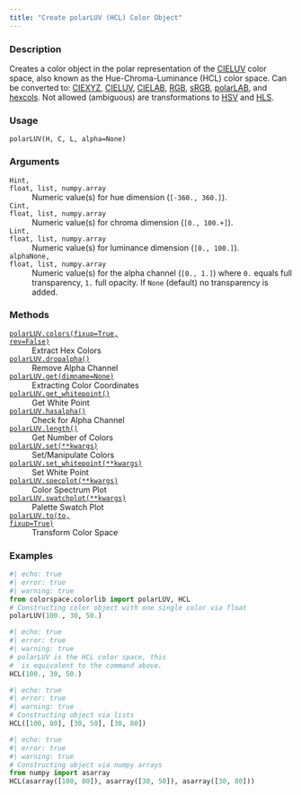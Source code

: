 ```yaml
---
title: "Create polarLUV (HCL) Color Object"
---
```


### Description

Creates a color object in the polar representation of the [CIELUV](colorspace.colorlib.CIELUV.qmd)
color space, also known as the Hue-Chroma-Luminance (HCL) color space.
Can be converted to: [CIEXYZ](colorspace.colorlib.CIEXYZ.qmd), [CIELUV](colorspace.colorlib.CIELUV.qmd),
[CIELAB](colorspace.colorlib.CIELAB.qmd), [RGB](colorspace.colorlib.RGB.qmd), [sRGB](colorspace.colorlib.sRGB.qmd),
[polarLAB](colorspace.colorlib.polarLAB.qmd), and [hexcols](colorspace.colorlib.hexcols.qmd).
Not allowed (ambiguous) are transformations to [HSV](colorspace.colorlib.HSV.qmd) and [HLS](colorspace.colorlib.HLS.qmd).

### Usage

<pre><code class='language-python'>polarLUV(H, C, L, alpha=None)</code></pre>

### Arguments

<dl class="pyp-list param-list">
  <dt style = "white-space: nowrap; font-family: monospace; vertical-align: top">
   <code id="colorspace.colorlib.polarLUV:H">H</code><code class="argument-class">int, float, list, numpy.array</code>
  </dt>
 <dd>Numeric value(s) for hue dimension (`[-360., 360.]`).</dd>
  <dt style = "white-space: nowrap; font-family: monospace; vertical-align: top">
   <code id="colorspace.colorlib.polarLUV:C">C</code><code class="argument-class">int, float, list, numpy.array</code>
  </dt>
 <dd>Numeric value(s) for chroma dimension (`[0., 100.+]`).</dd>
  <dt style = "white-space: nowrap; font-family: monospace; vertical-align: top">
   <code id="colorspace.colorlib.polarLUV:L">L</code><code class="argument-class">int, float, list, numpy.array</code>
  </dt>
 <dd>Numeric value(s) for luminance dimension (`[0., 100.]`).</dd>
  <dt style = "white-space: nowrap; font-family: monospace; vertical-align: top">
   <code id="colorspace.colorlib.polarLUV:alpha">alpha</code><code class="argument-class">None, float, list, numpy.array</code>
  </dt>
 <dd>Numeric value(s) for the alpha
channel (`[0., 1.]`) where `0.` equals full transparency, `1.` full
opacity. If `None` (default) no transparency is added.</dd>
</dl>

### Methods

<dl class="pyp-list method-list">
    <dt style = "white-space: nowrap; font-family: monospace; vertical-align: top">
       <code>[polarLUV.colors(fixup=True, rev=False)](colorspace.colorlib.polarLUV.colors.qmd)</code>
    </dt>
    <dd>Extract Hex Colors</dd>
    <dt style = "white-space: nowrap; font-family: monospace; vertical-align: top">
       <code>[polarLUV.dropalpha()](colorspace.colorlib.polarLUV.dropalpha.qmd)</code>
    </dt>
    <dd>Remove Alpha Channel</dd>
    <dt style = "white-space: nowrap; font-family: monospace; vertical-align: top">
       <code>[polarLUV.get(dimname=None)](colorspace.colorlib.polarLUV.get.qmd)</code>
    </dt>
    <dd>Extracting Color Coordinates</dd>
    <dt style = "white-space: nowrap; font-family: monospace; vertical-align: top">
       <code>[polarLUV.get_whitepoint()](colorspace.colorlib.polarLUV.get_whitepoint.qmd)</code>
    </dt>
    <dd>Get White Point</dd>
    <dt style = "white-space: nowrap; font-family: monospace; vertical-align: top">
       <code>[polarLUV.hasalpha()](colorspace.colorlib.polarLUV.hasalpha.qmd)</code>
    </dt>
    <dd>Check for Alpha Channel</dd>
    <dt style = "white-space: nowrap; font-family: monospace; vertical-align: top">
       <code>[polarLUV.length()](colorspace.colorlib.polarLUV.length.qmd)</code>
    </dt>
    <dd>Get Number of Colors</dd>
    <dt style = "white-space: nowrap; font-family: monospace; vertical-align: top">
       <code>[polarLUV.set(**kwargs)](colorspace.colorlib.polarLUV.set.qmd)</code>
    </dt>
    <dd>Set/Manipulate Colors</dd>
    <dt style = "white-space: nowrap; font-family: monospace; vertical-align: top">
       <code>[polarLUV.set_whitepoint(**kwargs)](colorspace.colorlib.polarLUV.set_whitepoint.qmd)</code>
    </dt>
    <dd>Set White Point</dd>
    <dt style = "white-space: nowrap; font-family: monospace; vertical-align: top">
       <code>[polarLUV.specplot(**kwargs)](colorspace.colorlib.polarLUV.specplot.qmd)</code>
    </dt>
    <dd>Color Spectrum Plot</dd>
    <dt style = "white-space: nowrap; font-family: monospace; vertical-align: top">
       <code>[polarLUV.swatchplot(**kwargs)](colorspace.colorlib.polarLUV.swatchplot.qmd)</code>
    </dt>
    <dd>Palette Swatch Plot</dd>
    <dt style = "white-space: nowrap; font-family: monospace; vertical-align: top">
       <code>[polarLUV.to(to, fixup=True)](colorspace.colorlib.polarLUV.to.qmd)</code>
    </dt>
    <dd>Transform Color Space</dd>
</dl>


### Examples

```python
#| echo: true
#| error: true
#| warning: true
from colorspace.colorlib import polarLUV, HCL
# Constructing color object with one single color via float
polarLUV(100., 30, 50.)
```

```python
#| echo: true
#| error: true
#| warning: true
# polarLUV is the HCL color space, this
#  is equivalent to the command above.
HCL(100., 30, 50.)
```

```python
#| echo: true
#| error: true
#| warning: true
# Constructing object via lists
HCL([100, 80], [30, 50], [30, 80])
```

```python
#| echo: true
#| error: true
#| warning: true
# Constructing object via numpy arrays
from numpy import asarray
HCL(asarray([100, 80]), asarray([30, 50]), asarray([30, 80]))
```



